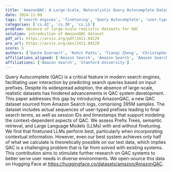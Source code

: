 ```yaml
---
title: 'AmazonQAC: A Large-Scale, Naturalistic Query Autocomplete Dataset'
date: 2024-11-08
tags: ['search engines', 'finetuning', 'Query Autocomplete', 'user-typed prefixes', 'Prefix Trees', 'semantic retrieval', 'Large Language Models', 'user needs', 'context-dependent modeling', 'AmazonQAC dataset', 'large-scale datasets']
categories: ['cs.AI', 'cs.IR', 'cs.LG']
problem: absence of large-scale realistic datasets for QAC
solution: introduction of AmazonQAC dataset
pdf_url: https://arxiv.org/pdf/2411.04129
arx_url: https://arxiv.org/abs/2411.04129
score: 5
authors: ['Dante Everaert', 'Rohit Patki', 'Tianqi Zheng', 'Christopher Potts']
affiliations_aligned: ['Amazon Search', 'Amazon Search', 'Amazon Search', 'Stanford University']
affiliations: ['Amazon Search', 'Stanford University']
---
```



Query Autocomplete (QAC) is a critical feature in modern search engines, facilitating user interaction by predicting search queries based on input prefixes. Despite its widespread adoption, the absence of large-scale, realistic datasets has hindered advancements in QAC system development. This paper addresses this gap by introducing AmazonQAC, a new QAC dataset sourced from Amazon Search logs, comprising 395M samples. The dataset includes actual sequences of user-typed prefixes leading to final search terms, as well as session IDs and timestamps that support modeling the context-dependent aspects of QAC. We assess Prefix Trees, semantic retrieval, and Large Language Models (LLMs) with and without finetuning. We find that finetuned LLMs perform best, particularly when incorporating contextual information. However, even our best system achieves only half of what we calculate is theoretically possible on our test data, which implies QAC is a challenging problem that is far from solved with existing systems. This contribution aims to stimulate further research on QAC systems to better serve user needs in diverse environments. We open-source this data on Hugging Face at https://huggingface.co/datasets/amazon/AmazonQAC.